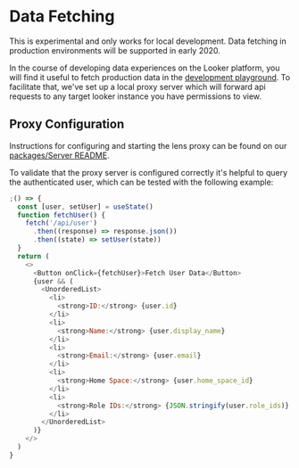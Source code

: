 
<Meta title="Docs/Develop/Data Fetching" />

# Data Fetching


<MessageBar noActions intent="warn">
  This is experimental and only works for local development. Data fetching in
  production environments will be supported in early 2020.
</MessageBar>

In the course of developing data experiences on the Looker platform, you will find it useful to fetch production data in the [development playground](https://github.com/looker-open-source/components/tree/main/apps/playground/README.md). To facilitate that, we've set up a local proxy server which will forward api requests to any target looker instance you have permissions to view.

## Proxy Configuration

Instructions for configuring and starting the lens proxy can be found on our [packages/Server README](https://github.com/looker-open-source/components/tree/main/packages/server/README.md).

To validate that the proxy server is configured correctly it's helpful to query the authenticated user, which can be tested with the following example:

```js
;() => {
  const [user, setUser] = useState()
  function fetchUser() {
    fetch('/api/user')
      .then((response) => response.json())
      .then((state) => setUser(state))
  }
  return (
    <>
      <Button onClick={fetchUser}>Fetch User Data</Button>
      {user && (
        <UnorderedList>
          <li>
            <strong>ID:</strong> {user.id}
          </li>
          <li>
            <strong>Name:</strong> {user.display_name}
          </li>
          <li>
            <strong>Email:</strong> {user.email}
          </li>
          <li>
            <strong>Home Space:</strong> {user.home_space_id}
          </li>
          <li>
            <strong>Role IDs:</strong> {JSON.stringify(user.role_ids)}
          </li>
        </UnorderedList>
      )}
    </>
  )
}
```
